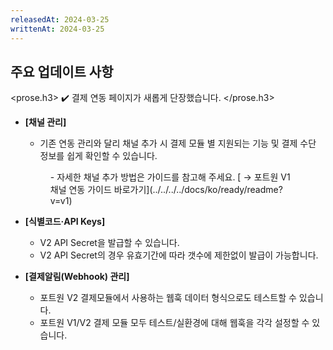 ```yaml
---
releasedAt: 2024-03-25
writtenAt: 2024-03-25
---
```



## 주요 업데이트 사항

<prose.h3>
  ✔️ 결제 연동 페이지가 새롭게 단장했습니다.
</prose.h3>

- **[채널 관리]**
  - 기존 연동 관리와 달리 채널 추가 시 결제 모듈 별 지원되는 기능 및 결제 수단 정보를 쉽게 확인할 수 있습니다.
  <Figure src={image1} />
  - 자세한 채널 추가 방법은 가이드를 참고해 주세요. [ → 포트원 V1 채널 연동 가이드 바로가기](../../../../docs/ko/ready/readme?v=v1)

- **[식별코드·API Keys]**
  - V2 API Secret을 발급할 수 있습니다.
  - V2 API Secret의 경우 유효기간에 따라 갯수에 제한없이 발급이 가능합니다.
  <Figure src={image2} />

- **[결제알림(Webhook) 관리]**
  - 포트원 V2 결제모듈에서 사용하는 웹훅 데이터 형식으로도 테스트할 수 있습니다.
  - 포트원 V1/V2 결제 모듈 모두 테스트/실환경에 대해 웹훅을 각각 설정할 수 있습니다.
  <Figure src={image3} />
